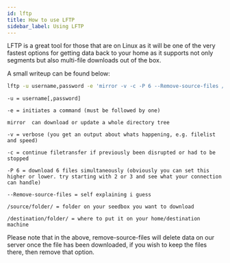 ```yaml
---
id: lftp
title: How to use LFTP
sidebar_label: Using LFTP
---
```


LFTP is a great tool for those that are on Linux as it will be one of the very fastest options for getting data back to your home as it supports not only segments but also multi-file downloads out of the box.

A small writeup can be found below:

```bash
lftp -u username,password -e 'mirror -v -c -P 6 --Remove-source-files /source/folder/ /destination/folder/' sftp://URL
```

```plaintext
-u = username[,password]

-e = initiates a command (must be followed by one)

mirror  can download or update a whole directory tree

-v = verbose (you get an output about whats happening, e.g. filelist and speed)

-c = continue filetransfer if previously been disrupted or had to be stopped

-P 6 = download 6 files simultaneously (obviously you can set this higher or lower. try starting with 2 or 3 and see what your connection can handle)

--Remove-source-files = self explaining i guess

/source/folder/ = folder on your seedbox you want to download

/destination/folder/ = where to put it on your home/destination machine
```

Please note that in the above, remove-source-files will delete data on our server once the file has been downloaded, if you wish to keep the files there, then remove that option.


<Ticket />
